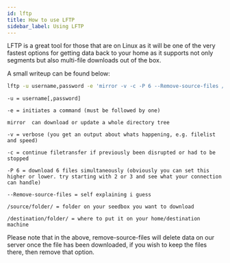 ```yaml
---
id: lftp
title: How to use LFTP
sidebar_label: Using LFTP
---
```


LFTP is a great tool for those that are on Linux as it will be one of the very fastest options for getting data back to your home as it supports not only segments but also multi-file downloads out of the box.

A small writeup can be found below:

```bash
lftp -u username,password -e 'mirror -v -c -P 6 --Remove-source-files /source/folder/ /destination/folder/' sftp://URL
```

```plaintext
-u = username[,password]

-e = initiates a command (must be followed by one)

mirror  can download or update a whole directory tree

-v = verbose (you get an output about whats happening, e.g. filelist and speed)

-c = continue filetransfer if previously been disrupted or had to be stopped

-P 6 = download 6 files simultaneously (obviously you can set this higher or lower. try starting with 2 or 3 and see what your connection can handle)

--Remove-source-files = self explaining i guess

/source/folder/ = folder on your seedbox you want to download

/destination/folder/ = where to put it on your home/destination machine
```

Please note that in the above, remove-source-files will delete data on our server once the file has been downloaded, if you wish to keep the files there, then remove that option.


<Ticket />
